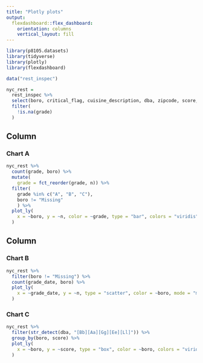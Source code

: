 ```yaml
---
title: "Plotly plots"
output: 
  flexdashboard::flex_dashboard:
    orientation: columns
    vertical_layout: fill
---
```


```r
library(p8105.datasets)
library(tidyverse)
library(plotly)
library(flexdashboard)

data("rest_inspec")

nyc_rest = 
  rest_inspec %>% 
  select(boro, critical_flag, cuisine_description, dba, zipcode, score, grade, grade_date) %>% 
  filter(
    !is.na(grade)
  )
```

Column {data-width=650}
-----------------------------------------------------------------------

### Chart A

```r
nyc_rest %>% 
  count(grade, boro) %>% 
  mutate(
    grade = fct_reorder(grade, n)) %>%
  filter(
    grade %in% c("A", "B", "C"),
    boro != "Missing"
    ) %>% 
  plot_ly(
    x = ~boro, y = ~n, color = ~grade, type = "bar", colors = "viridis"
  )
```

Column {data-width=350}
-----------------------------------------------------------------------

### Chart B

```r
nyc_rest %>% 
  filter(boro != "Missing") %>% 
  count(grade_date, boro) %>%
  plot_ly(
    x = ~grade_date, y = ~n, type = "scatter", color = ~boro, mode = "markers", colors = "viridis", alpha = 0.5
  )
```

### Chart C

```r
nyc_rest %>% 
  filter(str_detect(dba, "[Bb][Aa][Gg][Ee][Ll]")) %>% 
  group_by(boro, score) %>% 
  plot_ly(
    x = ~boro, y = ~score, type = "box", color = ~boro, colors = "viridis"
  )
```





